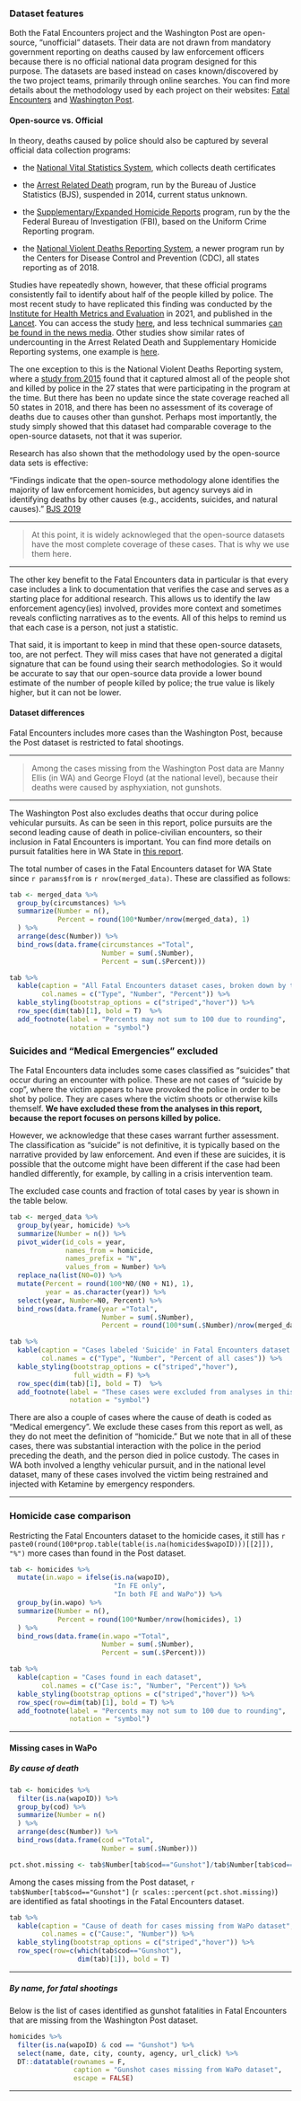 ### Dataset features

Both the Fatal Encounters project and the Washington Post are open-source, "unofficial" datasets.  Their data are not drawn from mandatory government reporting on deaths caused by law enforcement officers because there is no official national data program designed for this purpose.  The datasets are based instead on cases known/discovered by the two project teams, primarily through online searches.  You can find more details about the methodology used by each project on their websites:  [Fatal Encounters](https://fatalencounters.org/methodology/) and [Washington Post](https://www.washingtonpost.com/investigations/2022/12/05/washington-post-fatal-police-shootings-methodology/).  

#### Open-source vs. Official

In theory, deaths caused by police should also be captured by several official data collection programs:  

* the [National Vital Statistics System](https://www.cdc.gov/violenceprevention/datasources/nvdrs/index.html), which collects death certificates

* the [Arrest Related Death](https://bjs.ojp.gov/data-collection/arrest-related-deaths-ard) program, run by the Bureau of Justice Statistics (BJS), suspended in 2014, current status unknown.

* the [Supplementary/Expanded Homicide Reports](https://ucr.fbi.gov/crime-in-the-u.s/2019/crime-in-the-u.s.-2019/tables/expanded-homicide-data-table-14.xls) program, run by the the Federal Bureau of Investigation (FBI), based on the Uniform Crime Reporting program.

* the [National Violent Deaths Reporting System](https://www.cdc.gov/violenceprevention/datasources/nvdrs/index.html), a newer program run by the Centers for Disease Control and Prevention (CDC), all states reporting as of 2018.


Studies have repeatedly shown, however, that these official programs consistently fail to identify about half of the people killed by police.  The most recent study to have replicated this finding was conducted by the [Institute for Health Metrics and Evaluation](https://www.healthdata.org/about) in 2021, and published in the [Lancet](https://www.thelancet.com/).  You can access the study [here](https://www.thelancet.com/journals/lancet/article/PIIS0140-6736(21)01609-3/fulltext), and less technical summaries [can be found in the news media](https://www.cnn.com/2021/09/30/us/study-police-deaths-undercount/index.html).  Other studies show similar rates of undercounting in the Arrest Related Death and Supplementary Homicide Reporting systems, one example is [here](https://www.ojp.gov/library/publications/assessment-coverage-arrest-related-deaths-program).  

The one exception to this is the National Violent Deaths Reporting system, where a [study from 2015](https://ajph.aphapublications.org/doi/full/10.2105/AJPH.2018.304904) found that it captured almost all of the people shot and killed by police in the 27 states that were participating in the program at the time.  But there has been no update since the state coverage reached all 50 states in 2018, and there has been no assessment of its coverage of deaths due to causes other than gunshot.  Perhaps most importantly, the study simply showed that this dataset had comparable coverage to the open-source datasets, not that it was superior.

Research has also shown that the methodology used by the open-source data sets is effective:

  "Findings indicate that the open-source methodology alone identifies the majority of law enforcement homicides, but agency surveys aid in identifying deaths by other causes (e.g., accidents, suicides, and natural causes)."  [BJS 2019](https://www.ojp.gov/library/publications/arrest-related-deaths-program-pilot-study-redesigned-survey-methodology)

_____

> At this point, it is widely acknowleged that the open-source datasets have the most complete coverage of these cases.  That is why we use them here.

_____

The other key benefit to the Fatal Encounters data in particular is that every case includes a link to documentation that verifies the case and serves as a starting place for additional research.  This allows us to identify the law enforcement agency(ies) involved, provides more context and sometimes reveals conflicting narratives as to the events.  All of this helps to remind us that each case is a person, not just a statistic.

That said, it is important to keep in mind that these open-source datasets, too, are not perfect.   They will miss cases that have not generated a digital signature that can be found using their search methodologies.  So it would be accurate to say that our open-source data provide a lower bound estimate of the number of people killed by police; the true value is likely higher, but it can not be lower.

#### Dataset differences

Fatal Encounters includes more cases than the Washington Post, because the Post dataset is restricted to fatal shootings.  

____

> Among the cases missing from the Washington Post data are Manny Ellis (in WA) and George Floyd (at the national level), because their deaths were caused by asphyxiation, not gunshots.

____

The Washington Post also excludes deaths that occur during police vehicular pursuits.  As can be seen in this report, police pursuits are the second leading cause of death in police-civilian encounters, so their inclusion in Fatal Encounters is important.  You can find more details on pursuit fatalities here in WA State in [this report](https://rpubs.com/moxbox/wa_pursuits).

The total number of cases in the Fatal Encounters dataset for WA State since
`r params$from` is `r nrow(merged_data)`.  These are classified as follows:

```r

tab <- merged_data %>%
  group_by(circumstances) %>%
  summarize(Number = n(),
            Percent = round(100*Number/nrow(merged_data), 1)
  ) %>%
  arrange(desc(Number)) %>%
  bind_rows(data.frame(circumstances ="Total", 
                       Number = sum(.$Number), 
                       Percent = sum(.$Percent))) 

tab %>%
  kable(caption = "All Fatal Encounters dataset cases, broken down by type",
        col.names = c("Type", "Number", "Percent")) %>%
  kable_styling(bootstrap_options = c("striped","hover")) %>%
  row_spec(dim(tab)[1], bold = T)  %>%
  add_footnote(label = "Percents may not sum to 100 due to rounding",
               notation = "symbol")
```
  
### Suicides and "Medical Emergencies" excluded

The Fatal Encounters data includes some cases classified as "suicides" that occur during an encounter with police.  These are not cases of "suicide by cop", where the victim appears to have provoked the police in order to be shot by police.  They are cases where the victim shoots or otherwise kills themself.  **We have excluded these from the analyses in this report, because the report focuses on persons killed by police.**  

However, we acknowledge that these cases warrant further assessment.  The classification as "suicide" is not definitive, it is typically based on the narrative provided by law enforcement.  And even if these are suicides, it is possible that the outcome might have been different if the case had been handled differently, for example, by calling in a crisis intervention team.

The excluded case counts and fraction of total cases by year is shown in the table below.

```r

tab <- merged_data %>%
  group_by(year, homicide) %>%
  summarize(Number = n()) %>%
  pivot_wider(id_cols = year,
              names_from = homicide,
              names_prefix = "N",
              values_from = Number) %>%
  replace_na(list(N0=0)) %>%
  mutate(Percent = round(100*N0/(N0 + N1), 1),
         year = as.character(year)) %>%
  select(year, Number=N0, Percent) %>%
  bind_rows(data.frame(year ="Total", 
                       Number = sum(.$Number), 
                       Percent = round(100*sum(.$Number)/nrow(merged_data), 1)))

tab %>%
  kable(caption = "Cases labeled 'Suicide' in Fatal Encounters dataset by year",
        col.names = c("Type", "Number", "Percent of all cases")) %>%
  kable_styling(bootstrap_options = c("striped","hover"),
                full_width = F) %>%
  row_spec(dim(tab)[1], bold = T)  %>%
  add_footnote(label = "These cases were excluded from analyses in this report",
               notation = "symbol")
```
There are also a couple of cases where the cause of death is coded as "Medical emergency".  We exclude these cases from this report as well, as they do not meet the definition of "homicide."  But we note that in all of these cases, there was substantial interaction with the police in the period preceding the death, and the person died in police custody.  The cases in WA both involved a lengthy vehicular pursuit, and in the national level dataset, many of these cases involved the victim being restrained and injected with Ketamine by emergency responders.

___


### Homicide case comparison

Restricting the Fatal Encounters dataset to the homicide cases, it still has 
`r paste0(round(100*prop.table(table(is.na(homicides$wapoID)))[[2]]), "%")`
more cases than found in the Post dataset.

```r
tab <- homicides %>%
  mutate(in.wapo = ifelse(is.na(wapoID), 
                          "In FE only", 
                          "In both FE and WaPo")) %>%
  group_by(in.wapo) %>%
  summarize(Number = n(),
            Percent = round(100*Number/nrow(homicides), 1)
  ) %>%
  bind_rows(data.frame(in.wapo ="Total", 
                       Number = sum(.$Number), 
                       Percent = sum(.$Percent))) 

tab %>%
  kable(caption = "Cases found in each dataset",
        col.names = c("Case is:", "Number", "Percent")) %>%
  kable_styling(bootstrap_options = c("striped","hover")) %>%
  row_spec(row=dim(tab)[1], bold = T) %>%
  add_footnote(label = "Percents may not sum to 100 due to rounding",
               notation = "symbol")

```

___

#### Missing cases in WaPo {.tabset}

##### By cause of death


```r
tab <- homicides %>%
  filter(is.na(wapoID)) %>%
  group_by(cod) %>%
  summarize(Number = n()
  ) %>%
  arrange(desc(Number)) %>%
  bind_rows(data.frame(cod ="Total", 
                       Number = sum(.$Number))) 

pct.shot.missing <- tab$Number[tab$cod=="Gunshot"]/tab$Number[tab$cod=="Total"]
```

Among the cases missing from the Post dataset, 
`r tab$Number[tab$cod=="Gunshot"]` (`r scales::percent(pct.shot.missing)`)
are identified as fatal shootings in the Fatal Encounters dataset.

```r
tab %>%
  kable(caption = "Cause of death for cases missing from WaPo dataset",
        col.names = c("Cause:", "Number")) %>%
  kable_styling(bootstrap_options = c("striped","hover")) %>%
  row_spec(row=c(which(tab$cod=="Gunshot"),
                 dim(tab)[1]), bold = T)
```

____

##### By name, for fatal shootings

Below is the list of cases identified as gunshot fatalities in Fatal Encounters that are missing from the Washington Post dataset.

```r

homicides %>%
  filter(is.na(wapoID) & cod == "Gunshot") %>%
  select(name, date, city, county, agency, url_click) %>%
  DT::datatable(rownames = F,
                caption = "Gunshot cases missing from WaPo dataset",
                escape = FALSE)

```

____

